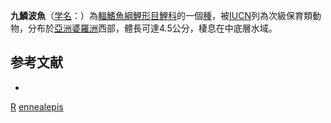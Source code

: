 {{Speciesbox 
| taxon = Rasbora ennealepis
| status = VU
| status_system = IUCN3.1
| authority = [[Roberts|Roberts]], 1989
| synonyms = 
}}
'''九鱗波魚'''（[[学名|学名]]：{{lang|la|'''''Rasbora ennealepis'''''}}）為[[輻鰭魚綱|輻鰭魚綱]][[鯉形目|鯉形目]][[鯉科|鯉科]]的一個[[種|種]]，被[[IUCN|IUCN]]列為次級保育類動物，分布於[[亞洲|亞洲]][[婆羅洲|婆羅洲]]西部，體長可達4.5公分，棲息在中底層水域。

==参考文献==
*{{FishBase_species|genus=Rasbora|species=ennealepis|year=2011|month=12}}

{{Taxonbar}}

[[Category:1989年描述的鱼类|R]]
[[Category:波魚屬|ennealepis]]